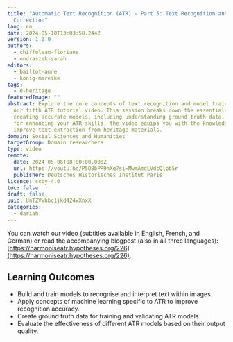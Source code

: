 ```yaml
---
title: "Automatic Text Recognition (ATR) - Part 5: Text Recognition and Post-ATR
  Correction"
lang: en
date: 2024-05-10T13:03:58.244Z
version: 1.0.0
authors:
  - chiffoleau-floriane
  - ondraszek-sarah
editors:
  - baillot-anne
  - könig-mareike
tags:
  - e-heritage
featuredImage: ""
abstract: Explore the core concepts of text recognition and model training in
  our fifth ATR tutorial video. This session breaks down the essentials of
  creating accurate models, including understanding ground truth data. Perfect
  for enhancing your ATR skills, the video equips you with the knowledge to
  improve text extraction from heritage materials.
domain: Social Sciences and Humanities
targetGroup: Domain researchers
type: video
remote:
  date: 2024-05-06T08:00:00.000Z
  url: https://youtu.be/P5O8bPR9hXg?si=MwmAmdLVdcQlpb5r
  publisher: Deutsches Historisches Institut Paris
licence: ccby-4.0
toc: false
draft: false
uuid: UnTZVwhbc1jkd424wXnxX
categories:
  - dariah
---
```

You can watch our video (subtitles available in English, French, and German) or read the accompanying blogpost (also in all three languages): [https://harmoniseatr.hypotheses.org/226](https://harmoniseatr.hypotheses.org/226).

## Learning Outcomes

- Build and train models to recognise and interpret text within images.
- Apply concepts of machine learning specific to ATR to improve recognition accuracy.
- Create ground truth data for training and validating ATR models.
- Evaluate the effectiveness of different ATR models based on their output quality.
